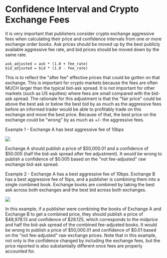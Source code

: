 # Confidence Interval and Crypto Exchange Fees

It is very important that publishers consider crypto exchange aggressive fees when calculating their price and confidence intervals from one or more exchange order books. Ask prices should be moved up by the best publicly available aggressive fee rate, and bid prices should be moved down by the same rate.

```
ask_adjusted = ask * (1.0 + fee_rate)
bid_adjusted = bid * (1.0 - fee_rate)
```

This is to reflect the "after fee" effective prices that could be gotten on that exchange. This is important for crypto markets because the fees are often MUCH larger than the typical bid-ask spread. It is not important for other markets (such as US equities) where fees are small compared with the bid-ask spread. The rationale for this adjustment is that the "fair price" could be above the best ask or below the best bid by as much as the aggressive fees before an informed trader would be able to profitably trade on this exchange and move the best price. Because of that, the best price on the exchange could be "wrong" by as much as +/- the aggressive fees.

Example 1 - Exchange A has best aggressive fee of 10bps

![](../../../images/image.png)

Exchange A should publish a price of $50,000.01 and a confidence of $50.005 (half the bid-ask spread after fee adjustment). It would be wrong to publish a confidence of $0.005 based on the "not fee-adjusted" raw exchange bid-ask spread.

Example 2 - Exchange A has a best aggressive fee of 10bps. Exchange B has a best aggressive fee of 1bps, and a publisher is combining them into a single combined book. Exchange books are combined by taking the best ask across both exchanges and the best bid across both exchanges.

![](<../../../images/image (1).png>)

In this example, if a publisher were combining the books of Exchange A and Exchange B to get a combined price, they should publish a price of $49,978.13 and confidence of $28.125, which corresponds to the midprice and half the bid-ask spread of the combined fee-adjusted books. It would be wrong to publish a price of $50,000.01 and confidence of $0.01 based on the "not fee-adjusted" raw exchange prices. Note that in this example, not only is the confidence changed by including the exchange fees, but the price reported is also substantially different once fees are properly accounted for.
